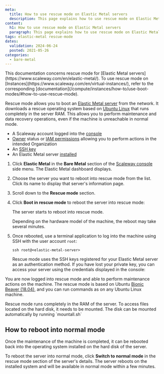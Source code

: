 ```yaml
---
meta:
  title: How to use rescue mode on Elastic Metal servers
  description: This page explains how to use rescue mode on Elastic Metal servers
content:
  h1: How to use rescue mode on Elastic Metal servers
  paragraph: This page explains how to use rescue mode on Elastic Metal servers
tags: elastic-metal rescue-mode
dates:
  validation: 2024-06-24
  posted: 2021-05-26
categories:
  - bare-metal
---
```


<Message type="note">
  This documentation concerns rescue mode for [Elastic Metal servers](https://www.scaleway.com/en/elastic-metal/). To use rescue mode on [Instances](https://www.scaleway.com/en/virtual-instances/), refer to the corresponding [documentation](/compute/instances/how-to/use-boot-modes/#how-to-use-rescue-mode).
</Message>

Rescue mode allows you to boot an [Elastic Metal server](https://www.scaleway.com/en/elastic-metal/) from the network. It downloads a rescue operating system based on [Ubuntu Linux](https://ubuntu.com/) that runs completely in the server RAM. This allows you to perform maintenance and data recovery operations, even if the machine is unreachable in normal mode.

<Macro id="requirements" />

- A Scaleway account logged into the [console](https://console.scaleway.com)
- [Owner](/identity-and-access-management/iam/concepts/#owner) status or [IAM permissions](/identity-and-access-management/iam/concepts/#permission) allowing you to perform actions in the intended Organization
- An [SSH key](/identity-and-access-management/organizations-and-projects/how-to/create-ssh-key/)
- An Elastic Metal server [installed](/bare-metal/elastic-metal/quickstart/#how-to-create-an-elastic-metal-server)


1. Click **Elastic Metal** in the **Bare Metal** section of the [Scaleway console](https://console.scaleway.com) side menu. The Elastic Metal dashboard displays.
2. Choose the server you want to reboot into rescue mode from the list. Click its name to display that server's information page.
3. Scroll down to the **Rescue mode** section.
4. Click **Boot in rescue mode** to reboot the server into rescue mode:

    The server starts to reboot into rescue mode.

    <Message type="note">
      Depending on the hardware model of the machine, the reboot may take several minutes.
    </Message>
5. Once rebooted, use a terminal application to log into the machine using SSH with the user account `root`:
    ```
    ssh root@<elastic-metal-server>
    ```

    <Message type="tip">
      Rescue mode uses the SSH keys registered for your Elastic Metal server as an authentication method. If you have lost your private key, you can access your server using the credentials displayed in the console:

      <Lightbox src="scaleway-em-rescue-mode.webp" alt="" />
    </Message>

You are now logged into rescue mode and able to perform maintenance actions on the machine. The rescue mode is based on Ubuntu [Bionic Beaver (18.04)](https://wiki.ubuntu.com/BionicBeaver/ReleaseNotes), and you can run commands as on any Ubuntu Linux machine.

<Lightbox src="scaleway-bmaas_rescue_mode.webp" alt="" />

<Message type="tip">
  Rescue mode runs completely in the RAM of the server. To access files located on the hard disk, it needs to be mounted. The disk can be mounted automatically by running `mountall.sh`
</Message>


## How to reboot into normal mode

Once the maintenance of the machine is completed, it can be rebooted back into the operating system installed on the hard disk of the server.

To reboot the server into normal mode, click **Switch to normal mode** in the rescue mode section of the server's details. The server reboots on the installed system and will be available in normal mode within a few minutes.


